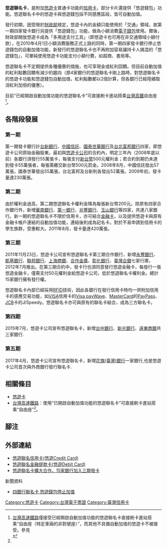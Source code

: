 <!-- 移除合併模板：悠遊卡條目篇幅很長，若主張提議合併，請於互助客棧或討論頁簽名並附上有力理由以便取得共識或改善意見。 -->
'''悠遊聯名卡'''，是附加[[悠遊卡|悠遊卡]]普通卡功能的[[信用卡|信用卡]]，部分卡片還提供「悠遊錢包」功能。悠遊聯名卡中的悠遊卡與悠遊錢包採不同感應區段，皆可自動加值。

發行初期，因受限於[[中華民國財政部|財政部]]規定，悠遊卡內的金額只能使用於「交通」領域，故第一期四家發卡銀行另提供「悠遊錢包」功能，做為小額消費[[電子錢包|電子錢包]]使用。爾後，財政部開放悠遊卡成為「多用途支付工具」（即悠遊卡也可用在非交通領域小額付款），在2010年4月1日小額消費服務正式上路的同時，第一期四家發卡銀行停止悠遊錢包的自動加值功能，新發行的悠遊聯名卡也不再附加容易讓持卡人搞混的「悠遊錢包」，可單純使用悠遊卡功能支付小額付費，如超商、書局等。

悠遊聯名卡不定期提供各種優惠的措施，也可享現金或紅利回饋。但目前自動加值的紅利點數回饋有減少的趨向（原4家銀行的悠遊聯名卡剛上路時，對悠遊聯名卡的悠遊卡功能和悠遊錢包自動加值，紅利點數都以2倍計算，但各銀行已經陸續取消紅利加倍的優惠）。

目前“已經開啟自動加值功能的悠遊聯名卡”可直接刷卡進站搭乘[[台灣高速鐵路|台灣高鐵]]自由座<ref name="THSR_CC">[[台灣高速鐵路|台灣高速鐵路]]僅接受已經開啟自動加值功能的悠遊聯名卡直接刷卡進站搭乘“自由座（特定車廂的非對號座）”，而其他不具備自動加值的悠遊卡不被接受。參見 <br />{{Cite web|url=http://www.easycard.com.tw/use/use18.asp|accessdate=2012-04-26|publisher=悠遊卡股份有限公司|title=悠遊卡 使用範圍：高鐵|quote=自100年12月15日……適用已經開啟自動加值功能的悠遊聯名卡，直接刷卡進站搭乘高鐵自由座，票種僅有普通票；另有關未滿12歲、65歲以上、身心障礙者與必要之陪伴者一人等符合相關法規者，得購買優待票旅客請另行購票，勿以感應悠遊聯名卡方式進站搭乘|deadurl=yes|archiveurl=https://web.archive.org/web/20120418043933/http://www.easycard.com.tw/use/use18.asp|archivedate=2012年4月18日|df=}}</ref>。

== 各階段發展 ==
=== 第一期 ===
第一期發卡銀行計[[台新國際商業銀行|台新銀行]]、[[中國信託商業銀行|中國信託]]、[[國泰世華商業銀行|國泰世華銀行]]及[[台北富邦商業銀行|台北富邦銀行]]四家，即悠遊卡公司原始金融股東。最初與[[悠遊卡公司|悠遊卡公司]]的合約內，明定三年內（2008年底以前）各銀行須發行55萬張卡，每張支付[[新台幣|新台幣]]500元權利金；若合約到期仍未達到發卡55萬張者，每張需繳交新台幣500元罰金。2008年8月，中國信託發出57萬張，國泰世華發出55萬張，台北富邦及台新則各發出52萬張。2009年初，發卡量達230萬張。

=== 第二期 ===
由於權利金過高，第二期悠遊聯名卡權利金降為每張新台幣200元。除原有四家合作銀行外，新增[[華南銀行|華南銀行]]、[[第一商業銀行|第一銀行]]、[[兆豐國際商業銀行|兆豐銀行]]、[[玉山商業銀行|玉山銀行]]等四家，共達八家銀行。新一期的悠遊聯名卡不限於信用卡，亦可結合[[金融卡|金融卡]]，以及提供悠遊卡與原有金融卡帳戶連結的自動加值功能，連結後則成為記名卡。對於不易申請到信用卡的學生族群，受惠較大。2011年8月，發卡量達420萬張。

=== 第三期 ===
2011年11月23日，悠遊卡公司宣布悠遊聯名卡第三期合作銀行，新增[[永豐金融控股公司|永豐銀行]]、[[凱基商業銀行|凱基銀行]]、[[聯邦商業銀行|聯邦銀行]]、[[上海商業儲蓄銀行|上海商銀]]、[[合作金庫商業銀行|合作金庫]]、[[彰化銀行|彰化銀行]]、[[臺灣中小企業銀行|臺灣企銀]]七家行庫，2012年7月推出。在第三期合約中，發卡行也須同意發行悠遊金融卡，每發行一張悠遊金融卡，僅需支付50元權利金給悠遊卡公司，低於悠遊聯名卡權利金。總計15家銀行擁有發行權。

悠遊聯名卡內部已經採用[[RFID|RFID]]技術，因此各銀行在發行信用卡時均一併附加信用卡的感應交易功能，如[[VISA|VISA]]信用卡的[[Visa_payWave|Visa payWave]]、[[万事达卡|MasterCard]]的[[PayPass|PayPass]]、[[JCB|JCB]]卡的J/Speedy。悠遊聯名卡亦可與原有的聯名卡結合，成為三方聯名卡。

=== 第四期 ===
2015年7月，悠遊卡公司宣布悠遊聯名卡，新增[[台中商業銀行|台中銀行]]、[[臺灣新光商業銀行|新光銀行]]、[[遠東國際商業銀行|遠東商銀]]共三家銀行.

=== 第五期 ===
2017年4月，悠遊卡公司宣布悠遊聯名卡，新增[[花旗（台灣）商業銀行|花旗(臺灣)銀行]]一家銀行,也是悠遊卡公司首次與外商銀行發行聯名卡.

==相關條目==
* [[悠遊卡|悠遊卡]]
* [[台灣高速鐵路|台灣高速鐵路]]：使用“已開啟自動加值功能的悠遊聯名卡”可直接刷卡進站搭乘“自由座”<ref name="THSR_CC" />。

==腳注==
{{reflist|2}}

==外部連結==
*[https://web.archive.org/web/20170710043800/http://www.easycard.com.tw/cobrandcard/index.asp 悠遊聯名信用卡(悠遊Credit Card)]
*[https://web.archive.org/web/20170720060721/http://www.easycard.com.tw/debit/index.asp 悠遊聯名金融提款卡(悠遊Debit Card)]
* [https://web.archive.org/web/20111129162133/http://www.easycard.com.tw/news/event-page.aspx?id=832 悠遊聯名卡擴大合作，15家銀行加入三期發卡]{{zh-tw}}
;新聞資料
* [https://web.archive.org/web/20100401111159/http://www.libertytimes.com.tw/2010/new/mar/26/today-e20-2.htm 四銀行聯名卡 悠遊錢包停止加值]

{{EasyCard}}
{{台灣電子票證}}

[[Category:悠遊卡|Category:悠遊卡]]
[[Category:台灣電子票證|Category:台灣電子票證]]
[[Category:臺灣信用卡|Category:臺灣信用卡]]